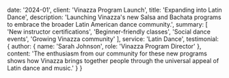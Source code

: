   date: '2024-01',
  client: 'Vinazza Program Launch',
  title: 'Expanding into Latin Dance',
  description: 'Launching Vinazza\'s new Salsa and Bachata programs to embrace the broader Latin American dance community.',
  summary: [
    'New instructor certifications',
    'Beginner-friendly classes',
    'Social dance events',
    'Growing Vinazza community'
  ],
  service: 'Latin Dance',
  testimonial: {
    author: {
      name: 'Sarah Johnson',
      role: 'Vinazza Program Director'
    },
    content: 'The enthusiasm from our community for these new programs shows how Vinazza brings together people through the universal appeal of Latin dance and music.'
  }
} 